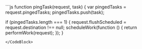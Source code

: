 
<CodeBlock noButtons>
```js
function pingTask(request, task) {
  var pingedTasks = request.pingedTasks;
  pingedTasks.push(task);

  if (pingedTasks.length === 1) {
    request.flushScheduled = request.destination !== null;
    scheduleWork(function () {
      return performWork(request);
    });
  }
```
</CodeBlock>